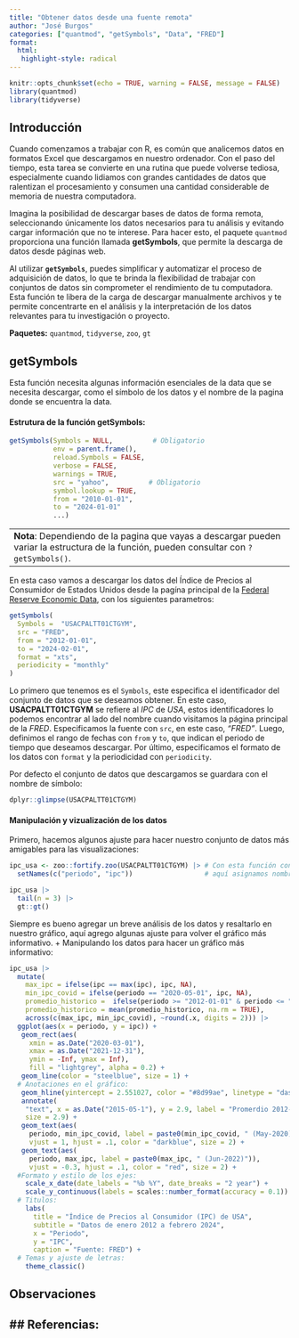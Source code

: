 ```yaml
---
title: "Obtener datos desde una fuente remota"
author: "José Burgos"
categories: ["quantmod", "getSymbols", "Data", "FRED"]
format:
  html:
   highlight-style: radical
---
```


```r
knitr::opts_chunk$set(echo = TRUE, warning = FALSE, message = FALSE)
library(quantmod)
library(tidyverse)
```

## Introducción

Cuando comenzamos a trabajar con R, es común que analicemos datos en formatos Excel que descargamos en nuestro ordenador. Con el paso del tiempo, esta tarea se convierte en una rutina que puede volverse tediosa, especialmente cuando lidiamos con grandes cantidades de datos que ralentizan el procesamiento y consumen una cantidad considerable de memoria de nuestra computadora.

Imagina la posibilidad de descargar bases de datos de forma remota, seleccionando únicamente los datos necesarios para tu análisis y evitando cargar información que no te interese. Para hacer esto, el paquete `quantmod` proporciona una función llamada **getSymbols**, que permite la descarga de datos desde páginas web.

Al utilizar **`getSymbols`**, puedes simplificar y automatizar el proceso de adquisición de datos, lo que te brinda la flexibilidad de trabajar con conjuntos de datos sin comprometer el rendimiento de tu computadora. Esta función te libera de la carga de descargar manualmente archivos y te permite concentrarte en el análisis y la interpretación de los datos relevantes para tu investigación o proyecto.

**Paquetes:** [`quantmod`, `tidyverse`, `zoo`, `gt`]{.text-code}

## getSymbols

Esta función necesita algunas información esenciales de la data que se necesita descargar, como el símbolo de los datos y el nombre de la pagina donde se encuentra la data.

#### Estrutura de la función getSymbols:

```r
getSymbols(Symbols = NULL,          # Obligatorio
           env = parent.frame(),
           reload.Symbols = FALSE,
           verbose = FALSE,
           warnings = TRUE,
           src = "yahoo",          # Obligatorio
           symbol.lookup = TRUE,
           from = "2010-01-01",
           to = "2024-01-01"
           ...)
```

|                                                                                                                                           |
|-------------------------------------------------------------------------------------------------------------------------------------------|
| **Nota**: Dependiendo de la pagina que vayas a descargar pueden variar la estructura de la función, pueden consultar con `?getSymbols()`. |

En esta caso vamos a descargar los datos del Índice de Precios al Consumidor de Estados Unidos desde la pagína principal de la [Federal Reserve Economic Data](https://fred.stlouisfed.org/), con los siguientes parametros:

```r
getSymbols(
  Symbols =  "USACPALTT01CTGYM",
  src = "FRED",
  from = "2012-01-01",
  to = "2024-02-01",
  format = "xts",
  periodicity = "monthly"
)
```

Lo primero que tenemos es el `Symbols`, este especifica el identificador del conjunto de datos que se deseamos obtener. En este caso, **USACPALTT01CTGYM** se refiere al *IPC* de *USA*, estos identificadores lo podemos encontrar al lado del nombre cuando visitamos la página principal de la *FRED*. Especificamos la fuente con `src`, en este caso, *"FRED"*. Luego, definimos el rango de fechas con `from` y `to`, que indican el periodo de tiempo que deseamos descargar. Por último, especificamos el formato de los datos con `format` y la periodicidad con `periodicity`.

Por defecto el conjunto de datos que descargamos se guardara con el nombre de símbolo:

```r
dplyr::glimpse(USACPALTT01CTGYM)
```

#### Manipulación y vizualización de los datos

Primero, hacemos algunos ajuste para hacer nuestro conjunto de datos más amigables para las visualizaciones:

```r
ipc_usa <- zoo::fortify.zoo(USACPALTT01CTGYM) |> # Con esta función convertimos a data.frame
  setNames(c("periodo", "ipc"))                  # aquí asignamos nombres fácil de identificar

ipc_usa |> 
  tail(n = 3) |> 
  gt::gt()
```

Siempre es bueno agregar un breve análisis de los datos y resaltarlo en nuestro gráfico, aquí agrego algunas ajuste para volver el gráfico más informativo. + Manipulando los datos para hacer un gráfico más informativo:

```r

ipc_usa |>
  mutate(
    max_ipc = ifelse(ipc == max(ipc), ipc, NA),
    min_ipc_covid = ifelse(periodo == "2020-05-01", ipc, NA),
    promedio_historico =  ifelse(periodo >= "2012-01-01" & periodo <= "2019-12-01", ipc, NA),
    promedio_historico = mean(promedio_historico, na.rm = TRUE),
    across(c(max_ipc, min_ipc_covid), ~round(.x, digits = 2))) |> 
  ggplot(aes(x = periodo, y = ipc)) +
   geom_rect(aes(
     xmin = as.Date("2020-03-01"), 
     xmax = as.Date("2021-12-31"), 
     ymin = -Inf, ymax = Inf),
     fill = "lightgrey", alpha = 0.2) +
   geom_line(color = "steelblue", size = 1) +
  # Anotaciones en el gráfico:
   geom_hline(yintercept = 2.551027, color = "#8d99ae", linetype = "dashed", size = 0.3) +
   annotate(
    "text", x = as.Date("2015-05-1"), y = 2.9, label = "Promerdio 2012-2020", color = "#8d99ae",
    size = 2.9) +
   geom_text(aes(
     periodo, min_ipc_covid, label = paste0(min_ipc_covid, " (May-2020)")),
     vjust = 1, hjust = .1, color = "darkblue", size = 2) +
   geom_text(aes(
     periodo, max_ipc, label = paste0(max_ipc, " (Jun-2022)")),
     vjust = -0.3, hjust = .1, color = "red", size = 2) +
  #Formato y estilo de los ejes:
    scale_x_date(date_labels = "%b %Y", date_breaks = "2 year") +
    scale_y_continuous(labels = scales::number_format(accuracy = 0.1)) +
  # Titulos:
    labs(
      title = "Índice de Precios al Consumidor (IPC) de USA",
      subtitle = "Datos de enero 2012 a febrero 2024",
      x = "Periodo",
      y = "IPC", 
      caption = "Fuente: FRED") +
  # Temas y ajuste de letras:
    theme_classic()
```

## Observaciones

## \## Referencias:

